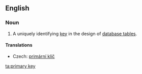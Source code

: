 ==English==
{{wikipedia}}
===Noun===
{{en-noun}}

# {{computing}} A uniquely identifying [[key]] in the design of [[database table]]s.

====Translations====
{{trans-top|key in database table}}
*Czech: [[primární klíč]] {{m}}
{{trans-mid}}
{{trans-bottom}}

[[ta:primary key]]